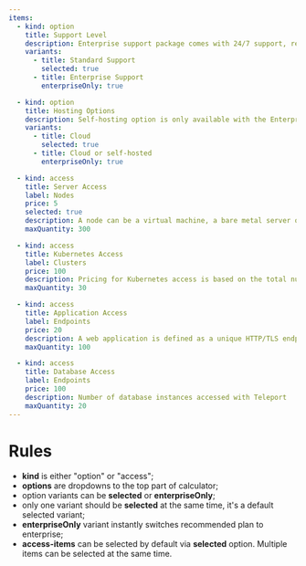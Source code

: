 ```yaml
---
items:
  - kind: option
    title: Support Level
    description: Enterprise support package comes with 24/7 support, response times SLAs and an account manager.
    variants:
      - title: Standard Support
        selected: true
      - title: Enterprise Support
        enterpriseOnly: true

  - kind: option
    title: Hosting Options
    description: Self-hosting option is only available with the Enterprise plan
    variants:
      - title: Cloud
        selected: true
      - title: Cloud or self-hosted
        enterpriseOnly: true

  - kind: access
    title: Server Access
    label: Nodes
    price: 5
    selected: true
    description: A node can be a virtual machine, a bare metal server or any other SSH endpoint accessible via Teleport
    maxQuantity: 300

  - kind: access
    title: Kubernetes Access
    label: Clusters
    price: 100
    description: Pricing for Kubernetes access is based on the total number of clusters accessed via Teleport.
    maxQuantity: 30

  - kind: access
    title: Application Access
    label: Endpoints
    price: 20
    description: A web application is defined as a unique HTTP/TLS endpoint accessed via Teleport
    maxQuantity: 100

  - kind: access
    title: Database Access
    label: Endpoints
    price: 100
    description: Number of database instances accessed with Teleport
    maxQuantity: 20
---
```


# Rules

- **kind** is either "option" or "access";
- **options** are dropdowns to the top part of calculator;
- option variants can be **selected** or **enterpriseOnly**;
- only one variant should be **selected** at the same time, it's a default selected variant;
- **enterpriseOnly** variant instantly switches recommended plan to enterprise;
- **access-items** can be selected by default via **selected** option. Multiple items can be selected at the same time.
